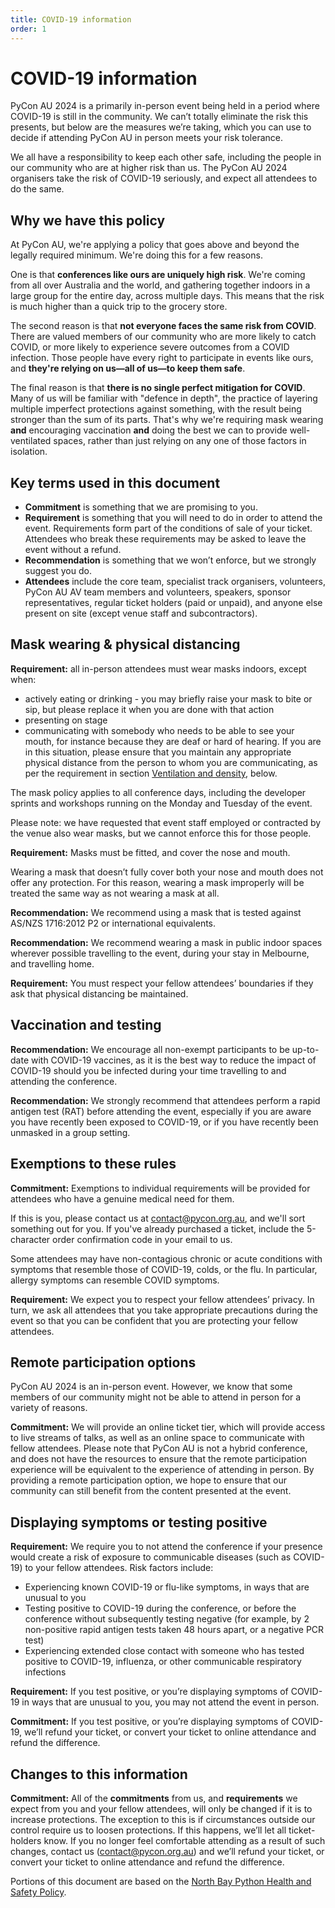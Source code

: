 ```yaml
---
title: COVID-19 information
order: 1
---
```


# COVID-19 information

PyCon AU 2024 is a primarily in-person event being held in a period where COVID-19 is still in the community. We can’t totally eliminate the risk this presents, but below are the measures we’re taking, which you can use to decide if attending PyCon AU in person meets your risk tolerance.

We all have a responsibility to keep each other safe, including the people in our community who are at higher risk than us. The PyCon AU 2024 organisers take the risk of COVID-19 seriously, and expect all attendees to do the same.

## Why we have this policy

At PyCon AU, we're applying a policy that goes above and beyond the legally required minimum. We're doing this for a few reasons.

One is that **conferences like ours are uniquely high risk**. We're coming from all over Australia and the world, and gathering together indoors in a large group for the entire day, across multiple days. This means that the risk is much higher than a quick trip to the grocery store.

The second reason is that **not everyone faces the same risk from COVID**. There are valued members of our community who are more likely to catch COVID, or more likely to experience severe outcomes from a COVID infection. Those people have every right to participate in events like ours, and **they're relying on us&mdash;all of us&mdash;to keep them safe**.

The final reason is that **there is no single perfect mitigation for COVID**. Many of us will be familiar with "defence in depth", the practice of layering multiple imperfect protections against something, with the result being stronger than the sum of its parts. That's why we're requiring mask wearing **and** encouraging vaccination **and** doing the best we can to provide well-ventilated spaces, rather than just relying on any one of those factors in isolation.

## Key terms used in this document

- **Commitment** is something that we are promising to you.
- **Requirement** is something that you will need to do in order to attend the event. Requirements form part of the conditions of sale of your ticket. Attendees who break these requirements may be asked to leave the event without a refund.
- **Recommendation** is something that we won’t enforce, but we strongly suggest you do.
- **Attendees** include the core team, specialist track organisers, volunteers, PyCon AU AV team members and volunteers, speakers, sponsor representatives, regular ticket holders (paid or unpaid), and anyone else present on site (except venue staff and subcontractors).

## Mask wearing & physical distancing

**Requirement:** all in-person attendees must wear masks indoors, except when:

- actively eating or drinking - you may briefly raise your mask to bite or sip, but please replace it when you are done with that action
- presenting on stage
- communicating with somebody who needs to be able to see your mouth, for instance because they are deaf or hard of hearing. If you are in this situation, please ensure that you maintain any appropriate physical distance from the person to whom you are communicating, as per the requirement in section [Ventilation and density](#ventilation-and-density), below.

The mask policy applies to all conference days, including the developer sprints and workshops running on the Monday and Tuesday of the event.

Please note: we have requested that event staff employed or contracted by the venue also wear masks, but we cannot enforce this for those people.

**Requirement:** Masks must be fitted, and cover the nose and mouth.

Wearing a mask that doesn’t fully cover both your nose and mouth does not offer any protection. For this reason, wearing a mask improperly will be treated the same way as not wearing a mask at all.

**Recommendation:** We recommend using a mask that is tested against AS/NZS 1716:2012 P2 or international equivalents.

**Recommendation:** We recommend wearing a mask in public indoor spaces wherever possible travelling to the event, during your stay in Melbourne, and travelling home.

**Requirement:** You must respect your fellow attendees’ boundaries if they ask that physical distancing be maintained.

## Vaccination and testing

**Recommendation:** We encourage all non-exempt participants to be up-to-date with COVID-19 vaccines, as it is the best way to reduce the impact of COVID-19 should you be infected during your time travelling to and attending the conference.

**Recommendation:** We strongly recommend that attendees perform a rapid antigen test (RAT) before attending the event, especially if you are aware you have recently been exposed to COVID-19, or if you have recently been unmasked in a group setting.

## Exemptions to these rules

**Commitment:** Exemptions to individual requirements will be provided for attendees who have a genuine medical need for them.

If this is you, please contact us at [contact@pycon.org.au](mailto:contact@pycon.org.au), and we'll sort something out for you. If you've already purchased a ticket, include the 5-character order confirmation code in your email to us.

Some attendees may have non-contagious chronic or acute conditions with symptoms that resemble those of COVID-19, colds, or the flu. In particular, allergy symptoms can resemble COVID symptoms.

**Requirement:** We expect you to respect your fellow attendees’ privacy. In turn, we ask all attendees that you take appropriate precautions during the event so that you can be confident that you are protecting your fellow attendees.

## Remote participation options

PyCon AU 2024 is an in-person event. However, we know that some members of our community might not be able to attend in person for a variety of reasons.

**Commitment:** We will provide an online ticket tier, which will provide access to live streams of talks, as well as an online space to communicate with fellow attendees. Please note that PyCon AU is not a hybrid conference, and does not have the resources to ensure that the remote participation experience will be equivalent to the experience of attending in person. By providing a remote participation option, we hope to ensure that our community can still benefit from the content presented at the event.

## Displaying symptoms or testing positive

**Requirement:** We require you to not attend the conference if your presence would create a risk of exposure to communicable diseases (such as COVID-19) to your fellow attendees. Risk factors include:

- Experiencing known COVID-19 or flu-like symptoms, in ways that are unusual to you
- Testing positive to COVID-19 during the conference, or before the conference without subsequently testing negative (for example, by 2 non-positive rapid antigen tests taken 48 hours apart, or a negative PCR test)
- Experiencing extended close contact with someone who has tested positive to COVID-19, influenza, or other communicable respiratory infections

**Requirement:** If you test positive, or you’re displaying symptoms of COVID-19 in ways that are unusual to you, you may not attend the event in person.

**Commitment:** If you test positive, or you’re displaying symptoms of COVID-19, we’ll refund your ticket, or convert your ticket to online attendance and refund the difference.

## Changes to this information

**Commitment:** All of the **commitments** from us, and **requirements** we expect from you and your fellow attendees, will only be changed if it is to increase protections.
The exception to this is if circumstances outside our control require us to loosen protections. If this happens, we’ll let all ticket-holders know. If you no longer feel comfortable attending as a result of such changes, contact us (contact@pycon.org.au) and we’ll refund your ticket, or convert your ticket to online attendance and refund the difference.

Portions of this document are based on the [North Bay Python Health and Safety Policy](https://2024.northbaypython.org/health-and-safety-policy).
